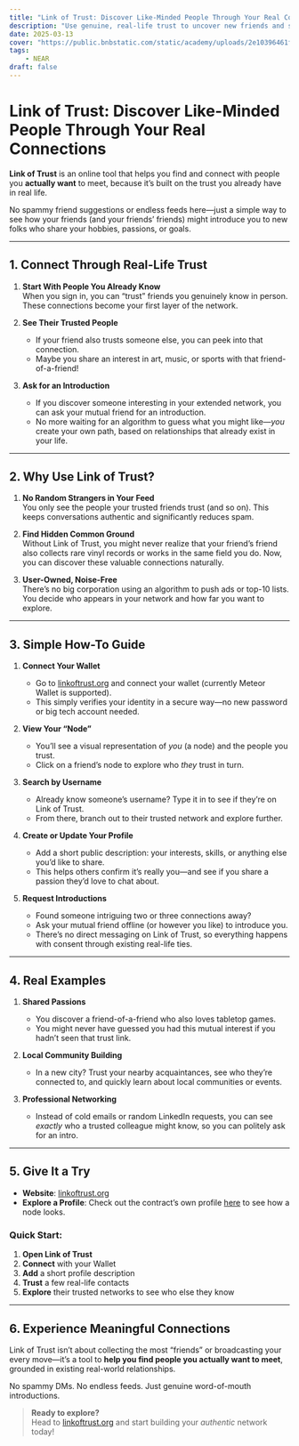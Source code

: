 ```yaml
---
title: "Link of Trust: Discover Like-Minded People Through Your Real Connections"
description: "Use genuine, real-life trust to uncover new friends and shared interests. No algorithms, no middlemen—just a direct path to meaningful connections."
date: 2025-03-13
cover: "https://public.bnbstatic.com/static/academy/uploads/2e10396461f643909d9ad6037e5a7b60.webp"
tags:
    - NEAR
draft: false
---
```


# Link of Trust: Discover Like-Minded People Through Your Real Connections

**Link of Trust** is an online tool that helps you find and connect with people you **actually want** to meet, because it’s built on the trust you already have in real life.  

No spammy friend suggestions or endless feeds here—just a simple way to see how your friends (and your friends’ friends) might introduce you to new folks who share your hobbies, passions, or goals.

---

## 1. Connect Through Real-Life Trust

1. **Start With People You Already Know**  
   When you sign in, you can “trust” friends you genuinely know in person. These connections become your first layer of the network.

2. **See Their Trusted People**  
   - If your friend also trusts someone else, you can peek into that connection.  
   - Maybe you share an interest in art, music, or sports with that friend-of-a-friend!

3. **Ask for an Introduction**  
   - If you discover someone interesting in your extended network, you can ask your mutual friend for an introduction.  
   - No more waiting for an algorithm to guess what you might like—*you* create your own path, based on relationships that already exist in your life.

---

## 2. Why Use Link of Trust?

1. **No Random Strangers in Your Feed**  
   You only see the people your trusted friends trust (and so on). This keeps conversations authentic and significantly reduces spam.

2. **Find Hidden Common Ground**  
   Without Link of Trust, you might never realize that your friend’s friend also collects rare vinyl records or works in the same field you do. Now, you can discover these valuable connections naturally.

3. **User-Owned, Noise-Free**  
   There’s no big corporation using an algorithm to push ads or top-10 lists. You decide who appears in your network and how far you want to explore.

---

## 3. Simple How-To Guide

1. **Connect Your Wallet**  
   - Go to [linkoftrust.org](https://linkoftrust.org) and connect your wallet (currently Meteor Wallet is supported).  
   - This simply verifies your identity in a secure way—no new password or big tech account needed.

2. **View Your “Node”**  
   - You’ll see a visual representation of *you* (a node) and the people you trust.  
   - Click on a friend’s node to explore who *they* trust in turn.

3. **Search by Username**  
   - Already know someone’s username? Type it in to see if they’re on Link of Trust.  
   - From there, branch out to their trusted network and explore further.

4. **Create or Update Your Profile**  
   - Add a short public description: your interests, skills, or anything else you’d like to share.  
   - This helps others confirm it’s really you—and see if you share a passion they’d love to chat about.

5. **Request Introductions**  
   - Found someone intriguing two or three connections away?  
   - Ask your mutual friend offline (or however you like) to introduce you.  
   - There’s no direct messaging on Link of Trust, so everything happens with consent through existing real-life ties.

---

## 4. Real Examples

1. **Shared Passions**  
   - You discover a friend-of-a-friend who also loves tabletop games.  
   - You might never have guessed you had this mutual interest if you hadn’t seen that trust link.

2. **Local Community Building**  
   - In a new city? Trust your nearby acquaintances, see who they’re connected to, and quickly learn about local communities or events.

3. **Professional Networking**  
   - Instead of cold emails or random LinkedIn requests, you can see *exactly* who a trusted colleague might know, so you can politely ask for an intro.

---

## 5. Give It a Try

- **Website**: [linkoftrust.org](https://linkoftrust.org)  
- **Explore a Profile**: Check out the contract’s own profile [here](https://mainnet.linkoftrust.org/explore?user=3fCLAFzDq66YSapCcYgeDsVogtW2m8Prey93Dv9H5Cox) to see how a node looks.

### Quick Start:
1. **Open Link of Trust**  
2. **Connect** with your Wallet  
3. **Add** a short profile description  
4. **Trust** a few real-life contacts  
5. **Explore** their trusted networks to see who else they know

---

## 6. Experience Meaningful Connections

Link of Trust isn’t about collecting the most “friends” or broadcasting your every move—it’s a tool to **help you find people you actually want to meet**, grounded in existing real-world relationships.

No spammy DMs. No endless feeds. Just genuine word-of-mouth introductions. 

> **Ready to explore?**  
> Head to [linkoftrust.org](https://linkoftrust.org) and start building your *authentic* network today!
